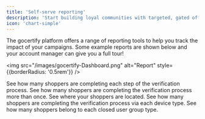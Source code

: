 ```yaml
---
title: 'Self-serve reporting'
description: 'Start building loyal communities with targeted, gated offers.'
icon: 'chart-simple'
---
```


The gocertify platform offers a range of reporting tools to help you track the impact of your campaigns. Some example reports are shown below and your account manager can give you a full tour!

<img src="/images/gocertify-Dashboard.png" alt="Report" style={{borderRadius: '0.5rem'}} />

<CardGroup cols={3}>
  <Card title="Funnel Analysis" img="/images/dashboard-coupon-funnel.png">
    See how many shoppers are completing each step of the verification process.
  </Card>
  <Card title="Repeat Verification" img="/images/dashboard-verification-breakdown.png">
    See how many shoppers are completing the verification process more than once.
  </Card>
  <Card title="Country Breakdown" img="/images/dashboard-verification-country.png">
    See where your shoppers are located.
  </Card>
  <Card title="Device Breakdown" img="/images/dashboard-verification-device.png">
    See how many shoppers are completing the verification process via each device type.
  </Card>
  <Card title="Verification Type" img="/images/dashboard-verification-type.png">
    See how many shoppers belong to each closed user group type.
  </Card>
</CardGroup>